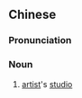 {{also|画室}}
==Chinese==
{{zh-forms|s=画室}}

===Pronunciation===
{{zh-pron
|m=huà室
|c=waa6-2 sat1
|mn=ōe-sek
|cat=n
}}

===Noun===
{{zh-noun}}

# [[artist]]'s [[studio]]